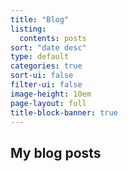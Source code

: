 ---
title: "Blog"
listing:
  contents: posts
sort: "date desc"
type: default
categories: true
sort-ui: false
filter-ui: false
image-height: 10em
page-layout: full
title-block-banner: true
---

## My blog posts
